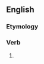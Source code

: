 ==English==

===Etymology===
{{suffix|en|fumble|est|nocat=1}}

===Verb===
{{head|en|verb form}}

# {{en-archaic second-person singular of|fumble|lang=en}}